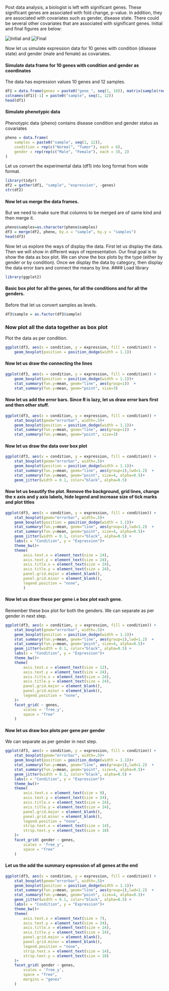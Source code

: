 Post data analysis, a biologist is left with significant genes. These significant genes are associated with fold change, p-value. In addition, they are associated with covariates such as gender, disease state. There could be several other covariates that are associated with significant genes. Initial and final figures are below:

![Initial](https://1.bp.blogspot.com/-sxck1S8fLAE/Wxp_pjyqeGI/AAAAAAAABD4/Oah80_0UMfsGVYvnm4TOyB0UzT4mHS68wCLcBGAs/s640/Rplot01.png) and 
![Final](https://1.bp.blogspot.com/-qSgXK2B53Pc/WxqMKs29OaI/AAAAAAAABFg/7NRP85dNp1EXDUoioWcw2Rcm7J7c00P9wCLcBGAs/s640/final.png)

Now let us simulate expression data for 10 genes  with condition (disease state) and gender (male and female) as covariates.

#### Simulate data frame for 10 genes with condition and gender as coordinates
The data has expression values 10 genes and 12 samples.
```R
df1 = data.frame(genes = paste0("gene_", seq(1, 10)), matrix(sample(round(rnorm( 120, 4, 4), 2)), 10, 12))
colnames(df1)[-1] = paste0("sample", seq(1, 12))
head(df1)
```
#### Simulate phenotypic data
Phenotypic data (pheno) contains disease condition and gender status as covariates
```R
pheno = data.frame(
    samples = paste0("sample", seq(1, 12)),
    condition = rep(c("Normal", "Tumor"), each = 6),
    gender = rep(rep(c("Male", "Female"), each = 3), 2)
)
```

Let us convert the experimental data (df1) into long format from wide format.
```R
library(tidyr)
df2 = gather(df1, "sample", "expression", -genes)
str(df2)
```
#### Now let us merge the data frames.
But we need to make sure that columns to be merged are of same kind and then merge it.
```R
pheno$samples=as.character(pheno$samples)
df3 = merge(df2, pheno, by.x = "sample", by.y = "samples")
head(df3)
```
Now let us explore the ways of display the data. First let us display the data. Then we will show in different ways of representation. Our final goal is to show the data as box plot. We can show the box plots by the type (either by gender or by condition). Once we display the data by category, then display the data error bars and connect the means by line.
#### Load  library
```R
library(ggplot2)
```
#### Basic box plot for all the genes, for all the conditions and for all the genders.
Before that let us convert samples as levels.
```R
df3$sample = as.factor(df3$sample)
```
### Now plot all the data together as box plot
Plot the data as per condition. 
```r
ggplot(df3, aes(x = condition, y = expression, fill = condition)) +
    geom_boxplot(position = position_dodge(width = 1.1)) 
```
#### Now let us draw the connecting the lines
```r
ggplot(df3, aes(x = condition, y = expression, fill = condition)) +
    geom_boxplot(position = position_dodge(width = 1.1))+
    stat_summary(fun.y=mean, geom="line", aes(group=1))  +
    stat_summary(fun.y=mean, geom="point", size=3)
```
#### Now let us add the error bars. Since R is lazy, let us draw error bars first and then other stuff.
```r
ggplot(df3, aes(x = condition, y = expression, fill = condition)) +
    stat_boxplot(geom="errorbar", width=.5)+
    geom_boxplot(position = position_dodge(width = 1.1))+
    stat_summary(fun.y=mean, geom="line", aes(group=1))  +
    stat_summary(fun.y=mean, geom="point", size=3)
```
#### Now let us draw the data over box plot
```r
ggplot(df3, aes(x = condition, y = expression, fill = condition)) +
    stat_boxplot(geom="errorbar", width=.5)+
    geom_boxplot(position = position_dodge(width = 1.1))+
    stat_summary(fun.y=mean, geom="line", aes(group=1),lwd=1.2)  +
    stat_summary(fun.y=mean, geom="point", size=4, alpha=0.5)+
    geom_jitter(width = 0.1, color="black", alpha=0.5)
```
#### Now let us beautify the plot. Remove the background, grid lines, change the x axis and y axis labels, hide legend and increase size of tick marks and plot titles
```r
ggplot(df3, aes(x = condition, y = expression, fill = condition)) +
    stat_boxplot(geom="errorbar", width=.5)+
    geom_boxplot(position = position_dodge(width = 1.1))+
    stat_summary(fun.y=mean, geom="line", aes(group=1),lwd=1.2)  +
    stat_summary(fun.y=mean, geom="point", size=4, alpha=0.5)+
    geom_jitter(width = 0.1, color="black", alpha=0.5) +
    labs(x = "Condition", y = "Expression")+
    theme_bw()+
    theme(
        axis.text.x = element_text(size = 24),
        axis.text.y = element_text(size = 24),
        axis.title.x = element_text(size = 24),
        axis.title.y = element_text(size = 24),
        panel.grid.major = element_blank(),
        panel.grid.minor = element_blank(),
        legend.position = "none",
        )
```
#### Now let us draw these per gene i.e box plot each gene.
Remember these box plot for both the genders. We can separate as per gender in next step.
```r
ggplot(df3, aes(x = condition, y = expression, fill = condition)) +
    stat_boxplot(geom="errorbar", width=.5)+
    geom_boxplot(position = position_dodge(width = 1.1))+
    stat_summary(fun.y=mean, geom="line", aes(group=1),lwd=1.2)  +
    stat_summary(fun.y=mean, geom="point", size=4, alpha=0.5)+
    geom_jitter(width = 0.1, color="black", alpha=0.5) +
    labs(x = "Condition", y = "Expression")+
    theme_bw()+
    theme(
        axis.text.x = element_text(size = 12),
        axis.text.y = element_text(size = 24),
        axis.title.x = element_text(size = 24),
        axis.title.y = element_text(size = 24),
        panel.grid.major = element_blank(),
        panel.grid.minor = element_blank(),
        legend.position = "none",
    )+
    facet_grid( ~ genes,
        scales = 'free_y',
        space = "free"
    )
```
#### Now let us draw box plots per gene per gender
We can separate as per gender in next step.
```r
ggplot(df3, aes(x = condition, y = expression, fill = condition)) +
    stat_boxplot(geom="errorbar", width=.5)+
    geom_boxplot(position = position_dodge(width = 1.1))+
    stat_summary(fun.y=mean, geom="line", aes(group=1),lwd=1.2)  +
    stat_summary(fun.y=mean, geom="point", size=4, alpha=0.5)+
    geom_jitter(width = 0.1, color="black", alpha=0.5) +
    labs(x = "Condition", y = "Expression")+
    theme_bw()+
    theme(
        axis.text.x = element_text(size = 9),
        axis.text.y = element_text(size = 24),
        axis.title.x = element_text(size = 24),
        axis.title.y = element_text(size = 24),
        panel.grid.major = element_blank(),
        panel.grid.minor = element_blank(),
        legend.position = "none",
        strip.text.x = element_text(size = 14),
        strip.text.y = element_text(size = 18)
    )+
    facet_grid( gender ~ genes,
        scales = 'free_y',
        space = "free"
    )
```

#### Let us the add the summary expression of all genes at the end

```r
ggplot(df3, aes(x = condition, y = expression, fill = condition)) +
    stat_boxplot(geom="errorbar", width=.5)+
    geom_boxplot(position = position_dodge(width = 1.1))+
    stat_summary(fun.y=mean, geom="line", aes(group=1),lwd=1.2)  +
    stat_summary(fun.y=mean, geom="point", size=4, alpha=0.5)+
    geom_jitter(width = 0.1, color="black", alpha=0.5) +
    labs(x = "Condition", y = "Expression")+
    theme_bw()+
    theme(
        axis.text.x = element_text(size = 7),
        axis.text.y = element_text(size = 24),
        axis.title.x = element_text(size = 24),
        axis.title.y = element_text(size = 24),
        panel.grid.major = element_blank(),
        panel.grid.minor = element_blank(),
        legend.position = "none",
        strip.text.x = element_text(size = 14),
        strip.text.y = element_text(size = 18)
    )+
    facet_grid( gender ~ genes,
        scales = 'free_y',
        space = "free",
        margins = "genes"
    )
```
